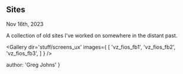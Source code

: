 
## Sites
<time>Nov 16th, 2023</time>

A collection of old sites I've worked on somewhere in the distant past.

<Gallery dir='stuff/screens_ux' images={
  [
    'vz_fios_fb1',
    'vz_fios_fb2',
    'vz_fios_fb3',
  ]
} />

  author: 'Greg Johns'
}


